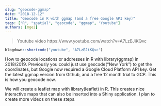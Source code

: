 ```yaml
---
slug: "geocode-ggmap"
date: "2018-12-12"
title: "Geocode in R with ggmap (and a free Google API key)"
tags: ["R", "spatial", "geocode", "ggmap", "Youtube"]
authors: [mgei]
---
```


> Youtube video https://www.youtube.com/watch?v=A7LzEJiKQvc

```r
blogdown::shortcode("youtube", "A7LzEJiKQvc")
```

How to geocode locations or addresses in R with library(ggmap) in 2018/2019. Previously you could just use geocode("New York") to get the coordinates, but Google now required a Google Cloud Platform API key. Get the latest ggmap version from Github, and a free 12 month trial to GCP. This is how you geocode now.

We will create a leaflet map with library(leaflet) in R. This creates nice interactive maps that can also be inserted into a Shiny application. I plan to create more videos on these steps.

